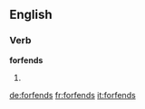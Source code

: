 ==English==

===Verb===
'''forfends'''

# {{third-person singular of|forfend}}

[[de:forfends]]
[[fr:forfends]]
[[it:forfends]]